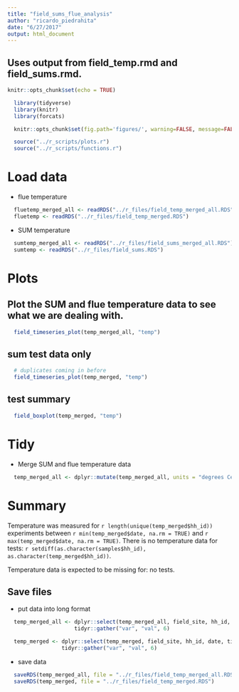 ```yaml
---
title: "field_sums_flue_analysis"
author: "ricardo_piedrahita"
date: "6/27/2017"
output: html_document
---
```


## Uses output from field_temp.rmd and field_sums.rmd.

```r
knitr::opts_chunk$set(echo = TRUE)
```

```r
  library(tidyverse)
  library(knitr)
  library(forcats)
```

```r
  knitr::opts_chunk$set(fig.path='figures/', warning=FALSE, message=FALSE)
```

```r
  source("../r_scripts/plots.r")
  source("../r_scripts/functions.r")
```

# Load data

* flue temperature

```r
  fluetemp_merged_all <- readRDS("../r_files/field_temp_merged_all.RDS")
  fluetemp <- readRDS("../r_files/field_temp_merged.RDS")
```

* SUM temperature

```r
  sumtemp_merged_all <- readRDS("../r_files/field_sums_merged_all.RDS")
  sumtemp <- readRDS("../r_files/field_sums.RDS")
```

# Plots

## Plot the SUM and flue temperature data to see what we are dealing with.

```r
  field_timeseries_plot(temp_merged_all, "temp")
```

## sum test data only

```r
  # duplicates coming in before
  field_timeseries_plot(temp_merged, "temp")
```

## test summary

```r
  field_boxplot(temp_merged, "temp")
```

# Tidy

* Merge SUM and flue temperature data
```r
  temp_merged_all <- dplyr::mutate(temp_merged_all, units = "degrees Celsius")
```



# Summary

Temperature was measured for `r length(unique(temp_merged$hh_id))` experiments between `r min(temp_merged$date, na.rm = TRUE)` and `r max(temp_merged$date, na.rm = TRUE)`. There is no temperature data for tests: `r setdiff(as.character(samples$hh_id), as.character(temp_merged$hh_id))`.

Temperature data is expected to be missing for: no tests.

## Save files

* put data into long format

```r
  temp_merged_all <- dplyr::select(temp_merged_all, field_site, hh_id, date, time, datetime, temp, units, qc) %>%
                     tidyr::gather("var", "val", 6)

  temp_merged <- dplyr::select(temp_merged, field_site, hh_id, date, time, datetime, temp, units, qc) %>%
                 tidyr::gather("var", "val", 6)
```

* save data

```r
  saveRDS(temp_merged_all, file = "../r_files/field_temp_merged_all.RDS")
  saveRDS(temp_merged, file = "../r_files/field_temp_merged.RDS")
```


